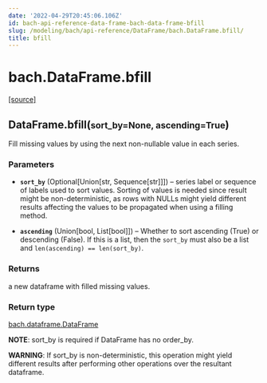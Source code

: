 ```yaml
---
date: '2022-04-29T20:45:06.106Z'
id: bach-api-reference-data-frame-bach-data-frame-bfill
slug: /modeling/bach/api-reference/DataFrame/bach.DataFrame.bfill/
title: bfill
---
```


# bach.DataFrame.bfill

<div class="method">

&#8203;<span class="view-source">[[source]](https://github.com/objectiv/objectiv-analytics/blob/main/bach/bach/dataframe.py)</span>

<h2 class="signature-class"><span class="additional-name">DataFrame.</span><span class="name">bfill(</span><small class="parameter-list"><span class="parameter" id="sort_by">sort_by=None</span>, <span class="parameter" id="ascending">ascending=True</span></small>)</h2>


<div class="content">

Fill missing values by using the next non-nullable value in each series.


### Parameters

* **`sort_by`** (Optional[Union[str, Sequence[str]]]) – series label or sequence of labels used to sort values.
Sorting of values is needed since result might be non-deterministic, as rows with NULLs might
yield different results affecting the values to be propagated when using a filling method.

* **`ascending`** (Union[bool, List[bool]]) – Whether to sort ascending (True) or descending (False). If this is a list, then the
`sort_by` must also be a list and `len(ascending) == len(sort_by)`.



### Returns

a new dataframe with filled missing values.



### Return type

[bach.dataframe.DataFrame](/docs/modeling/bach/api-reference/DataFrame/bach.DataFrame/#bach.DataFrame)


**NOTE**: sort_by is required if DataFrame has no order_by.

**WARNING**: If sort_by is non-deterministic, this operation might yield different results after
performing other operations over the resultant dataframe.


</div>

</div>
